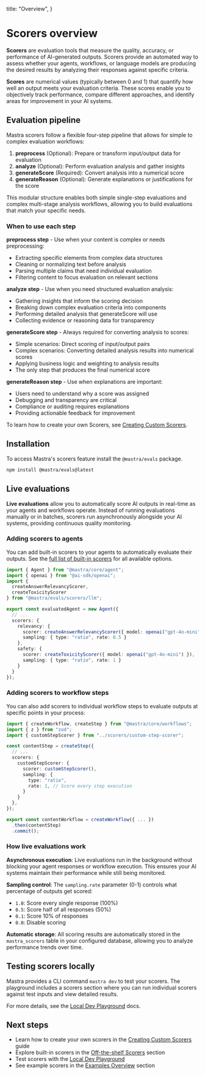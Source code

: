   title: "Overview",
}

# Scorers overview

**Scorers** are evaluation tools that measure the quality, accuracy, or performance of AI-generated outputs. Scorers provide an automated way to assess whether your agents, workflows, or language models are producing the desired results by analyzing their responses against specific criteria.

**Scores** are numerical values (typically between 0 and 1) that quantify how well an output meets your evaluation criteria. These scores enable you to objectively track performance, compare different approaches, and identify areas for improvement in your AI systems.

## Evaluation pipeline

Mastra scorers follow a flexible four-step pipeline that allows for simple to complex evaluation workflows:

1. **preprocess** (Optional): Prepare or transform input/output data for evaluation
2. **analyze** (Optional): Perform evaluation analysis and gather insights
3. **generateScore** (Required): Convert analysis into a numerical score
4. **generateReason** (Optional): Generate explanations or justifications for the score

This modular structure enables both simple single-step evaluations and complex multi-stage analysis workflows, allowing you to build evaluations that match your specific needs.

### When to use each step

**preprocess step** - Use when your content is complex or needs preprocessing:
- Extracting specific elements from complex data structures
- Cleaning or normalizing text before analysis
- Parsing multiple claims that need individual evaluation
- Filtering content to focus evaluation on relevant sections

**analyze step** - Use when you need structured evaluation analysis:
- Gathering insights that inform the scoring decision
- Breaking down complex evaluation criteria into components
- Performing detailed analysis that generateScore will use
- Collecting evidence or reasoning data for transparency

**generateScore step** - Always required for converting analysis to scores:
- Simple scenarios: Direct scoring of input/output pairs
- Complex scenarios: Converting detailed analysis results into numerical scores
- Applying business logic and weighting to analysis results
- The only step that produces the final numerical score

**generateReason step** - Use when explanations are important:
- Users need to understand why a score was assigned
- Debugging and transparency are critical
- Compliance or auditing requires explanations
- Providing actionable feedback for improvement

To learn how to create your own Scorers, see [Creating Custom Scorers](/docs/scorers/custom-scorers).

## Installation

To access Mastra's scorers feature install the `@mastra/evals` package.

```bash copy
npm install @mastra/evals@latest
```

## Live evaluations

**Live evaluations** allow you to automatically score AI outputs in real-time as your agents and workflows operate. Instead of running evaluations manually or in batches, scorers run asynchronously alongside your AI systems, providing continuous quality monitoring.

### Adding scorers to agents

You can add built-in scorers to your agents to automatically evaluate their outputs. See the [full list of built-in scorers](/docs/scorers/off-the-shelf-scorers) for all available options.

```typescript filename="src/mastra/agents/evaluated-agent.ts" showLineNumbers copy
import { Agent } from "@mastra/core/agent";
import { openai } from "@ai-sdk/openai";
import { 
  createAnswerRelevancyScorer,
  createToxicityScorer 
} from "@mastra/evals/scorers/llm";

export const evaluatedAgent = new Agent({
  // ...
  scorers: {
    relevancy: {
      scorer: createAnswerRelevancyScorer({ model: openai("gpt-4o-mini") }),
      sampling: { type: "ratio", rate: 0.5 }
    },
    safety: {
      scorer: createToxicityScorer({ model: openai("gpt-4o-mini") }),
      sampling: { type: "ratio", rate: 1 }
    }
  }
});
```

### Adding scorers to workflow steps

You can also add scorers to individual workflow steps to evaluate outputs at specific points in your process:

```typescript filename="src/mastra/workflows/content-generation.ts" showLineNumbers copy
import { createWorkflow, createStep } from "@mastra/core/workflows";
import { z } from "zod";
import { customStepScorer } from "../scorers/custom-step-scorer";

const contentStep = createStep({
  // ...
  scorers: {
    customStepScorer: {
      scorer: customStepScorer(),
      sampling: {
        type: "ratio",
        rate: 1, // Score every step execution
      }
    }
  },
});

export const contentWorkflow = createWorkflow({ ... })
  .then(contentStep)
  .commit();
```

### How live evaluations work

**Asynchronous execution**: Live evaluations run in the background without blocking your agent responses or workflow execution. This ensures your AI systems maintain their performance while still being monitored.

**Sampling control**: The `sampling.rate` parameter (0-1) controls what percentage of outputs get scored:
- `1.0`: Score every single response (100%)
- `0.5`: Score half of all responses (50%) 
- `0.1`: Score 10% of responses
- `0.0`: Disable scoring

**Automatic storage**: All scoring results are automatically stored in the `mastra_scorers` table in your configured database, allowing you to analyze performance trends over time.

## Testing scorers locally

Mastra provides a CLI command `mastra dev` to test your scorers. The playground includes a scorers section where you can run individual scorers against test inputs and view detailed results.

For more details, see the [Local Dev Playground](/docs/server-db/local-dev-playground) docs.

## Next steps

- Learn how to create your own scorers in the [Creating Custom Scorers](/docs/scorers/custom-scorers) guide
- Explore built-in scorers in the [Off-the-shelf Scorers](/docs/scorers/off-the-shelf-scorers) section
- Test scorers with the [Local Dev Playground](/docs/server-db/local-dev-playground)
- See example scorers in the [Examples Overview](/examples) section